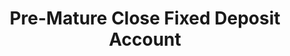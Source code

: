 ---
title: Pre-Mature Close Fixed Deposit Account
openapi: 'POST /fixeddepositaccounts/{accountId}/prematureClose'
---